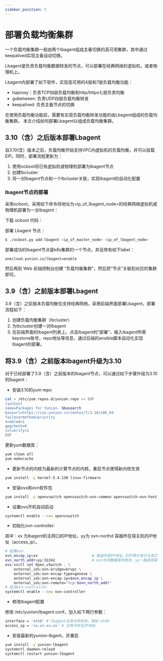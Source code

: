 ```yaml
---
sidebar_position: 5
---
```


# 部署负载均衡集群

一个负载均衡集群一般由两个lbagent组成主备切换的高可用集群，其中通过keepalived实现主备自动切换。

Lbagent是负责负载均衡数据转发的节点，可以部署在经典网络的虚拟机，或者物理机上。

Lbagent内部署了如下软件，实现高可用的4层和7层负载均衡功能：

* haproxy：负责TCP四层负载均衡和http/https七层负责均衡
* gobetween: 负责UDP四层负载均衡转发
* keepalived: 负责主备节点的切换

在使用负载均衡功能前，需要有实现负载均衡转发功能的由Lbagent组成的负载均衡集群。
本文介绍如何部署Lbagent以组成负载均衡集群。

## 3.10（含）之后版本部署Lbagent

自3.10(含）版本之后，负载均衡开始支持VPC内虚拟机的负载均衡，并可以挂载EIP。同时，部署流程更新为：

1. 使用ocboot将已有虚拟机或物理机部署为lbagent节点
2. 创建lbcluster
3. 将一对lbagent节点和一个lbcluster关联，实现lbagent的自动化配置

### lbagent节点的部署

采用ocboot，采用如下命令将地址为\<ip_of_lbagent_node\>的经典网络虚拟机或物理机部署为一台lbagent：

下载 ocboot 代码：


<OcbootClone />

部署 Lbagent 节点：

```bash
$ ./ocboot.py add-lbagent <ip_of_master_node> <ip_of_lbagent_node>
```

部署成功的lbagent节点是k8s集群的一个节点，并且带有如下label：

```
onecloud.yunion.io/lbagent=enable
```

然后再到 Web 前端控制台创建 “负载均衡集群”，然后把“节点”关联到对应的集群即可。

## 3.9（含）之前版本部署Lbagent

3.9（含）之前版本负载均衡仅支持经典网络，采用前端界面部署Lbagent，部署流程如下：

1. 创建负载均衡集群（lbcluster）
2. 为lbcluster创建一对lbagent
3. 在前端界面的lbagent列表上，点击lbagent的“部署”，输入lbagent所需keystone账号，repo地址等信息，通过后端的ansible脚本自动化实现lbagent的部署。

## 将3.9（含）之前版本lbagent升级为3.10

对于已经部署了3.9（含）之前版本的lbagent节点，可以通过如下步骤升级为3.10的lbagent：

* 安装3.10的yum repo
```bash
cat > /etc/yum.repos.d/yunion.repo << EOF
[yunion]
name=Packages for Yunion- $basearch
baseurl=https://iso.yunion.cn/centos/7/3.10/x86_64
failovermethod=priority
enabled=1
gpgcheck=0
sslverify=1
EOF
```

更新yum数据库：

```bash
yum clean all
yum makecache
```

* 更新节点的内核为最新的计算节点的内核，重启节点使得新内核生效

```bash
yum install -y kernel-5.4.130 linux-firmware
```

* 安装ovs和ovn软件包

```bash
yum install -y openvswitch openvswitch-ovn-common openvswitch-ovn-host kmod-openvswitch
```

* 设置ovs开机自动启动

```bash
systemctl enable --now openvswitch
```

* 初始化ovn-controller: 

其中：xx 为lbagent的主网口的IP地址，yy为 ovn-northd 容器所在宿主机的IP地址（access_ip）。
```bash
# 配置ovn
ovn_encap_ip=xx							# 隧道外层IP地址，EIP网关用它与其它计算节点通信
ovn_north_addr=yy:32242					# ovn北向数据库的地址，yy一般选择某台宿主机ip地址；端口默认为32242，对应k8s default-ovn-north service中的端口号
ovs-vsctl set Open_vSwitch . \
	external_ids:ovn-bridge=brvpc \
	external_ids:ovn-encap-type=geneve \
	external_ids:ovn-encap-ip=$ovn_encap_ip \
	external_ids:ovn-remote="tcp:$ovn_north_addr"
# 启动ovn-controller
systemctl enable --now ovn-controller
```

* 修改lbagent配置

修改 /etc/yunion/lbagent.conf，加入如下两行参数：

```bash
interface = 'eth0' # lbagent主网卡的名称，例如 eth0
access_ip = 'xx.xx.xx.xx' # 主网卡的主IP地址
```


* 安装最新的yunion-lbgent，并重启

```bash
yum install -y yunion-lbagent
systemctl daemon-reload
systemctl restart yunion-lbagent
```
